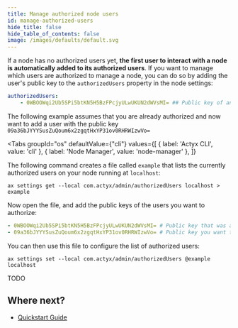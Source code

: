 ```yaml
---
title: Manage authorized node users
id: manage-authorized-users
hide_title: false
hide_table_of_contents: false
image: /images/defaults/default.svg
---
```



If a node has no authorized users yet, **the first user to interact with a node is automatically added to its authorized users**.
If you want to manage which users are authorized to manage a node, you can do so by adding the user's public key to the `authorizedUsers` property in the node settings:

```yaml
authorizedUsers:
    - 0WBOOWqi2Ub5SPi5btKN5H5BzFPcjyULwUKUN2dWVsMI= ## Public key of an authorized user
```

The following example assumes that you are already authorized and now want to add a user with the public key `09a36bJYYYSusZuQoum6x2zgqtHxYP31ov0RHRWIzwVo=`


<Tabs
  groupId="os"
  defaultValue={"cli"}
  values={[
    { label: 'Actyx CLI', value: 'cli' },
    { label: 'Node Manager', value: 'node-manager' },
  ]}
>

<TabItem value="cli">

The following command creates a file called `example` that lists the currently authorized users on your node running at `localhost`:

```text
ax settings get --local com.actyx/admin/authorizedUsers localhost > example
```

Now open the file, and add the public keys of the users you want to authorize:

```yaml
- 0WBOOWqi2Ub5SPi5btKN5H5BzFPcjyULwUKUN2dWVsMI= # Public key that was already authorized
- 09a36bJYYYSusZuQoum6x2zgqtHxYP31ov0RHRWIzwVo= # Public key you want to authorize
```

You can then use this file to configure the list of authorized users:

```text
ax settings set --local com.actyx/admin/authorizedUsers @example localhost
```

</TabItem>
<TabItem value="node-manager">

TODO

</TabItem>
</Tabs>

## Where next?

- [Quickstart Guide](../../tutorials/quickstart.mdx)